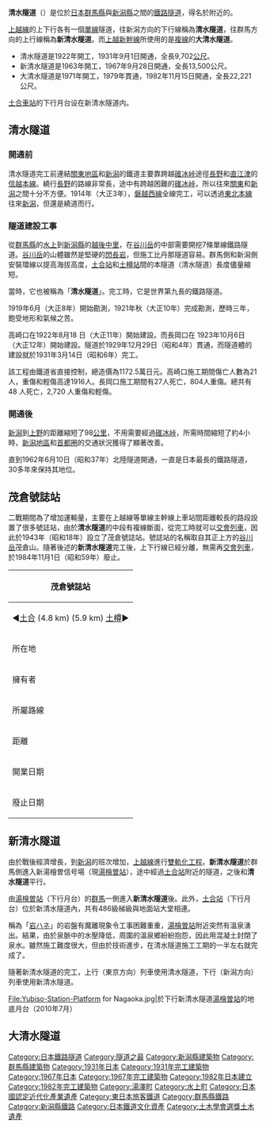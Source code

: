 {{Otheruses|subject=[[日本|日本]]的一座鐵路隧道|other=位在台灣的相同名稱鐵路隧道|清水隧道 (台鐵)}}
{{Expand|time=2015-10-22T15:39:46+00:00}}
{{Unreferenced|time=2015-10-22T15:39:46+00:00}}

'''清水隧道'''（{{jpn|j=清水トンネル|hg=しみずトンネル|rm=Shimizu tonneru|f=y}}）是位於[[日本|日本]][[群馬縣|群馬縣]]與[[新潟縣|新潟縣]]之間的[[鐵路隧道|鐵路隧道]]，得名於附近的{{link-ja|清水峠|清水峠}}。

[[上越線|上越線]]的上下行各有一個[[單線鐵路|單線]]隧道，往新潟方向的下行線稱為'''清水隧道'''，往群馬方向的上行線稱為'''新清水隧道'''。而[[上越新幹線|上越新幹線]]所使用的是[[複線鐵路|複線]]的'''大清水隧道'''。

*清水隧道是1922年開工，1931年9月1日開通，全長9,702[[公尺|公尺]]。
*新清水隧道是1963年開工，1967年9月28日開通，全長13,500公尺。
*大清水隧道是1971年開工，1979年貫通，1982年11月15日開通，全長22,221公尺。

[[土合車站|土合車站]]的下行月台设在新清水隧道内。

== 清水隧道 ==

=== 開通前 ===
清水隧道完工前連結[[關東地方|關東地區]]和[[新潟県|新潟]]的鐵道主要靠跨越[[碓冰峠|碓冰峠]]途徑[[長野站|長野]]和[[直江津站|直江津]]的[[信越本線|信越本線]]。繞行[[長野站|長野]]的路線非常長，途中有跨越困難的[[碓冰峠|碓冰峠]]，所以往來[[關東地方|關東]]和[[新潟县|新潟]]之間十分不方便。1914年（大正3年），[[磐越西線|磐越西線]]全線完工，可以透過[[東北本線|東北本線]]往來[[新潟县|新潟]]，但還是繞道而行。

=== 隧道建設工事 ===
從[[群馬縣|群馬縣]]的[[水上車站_(日本)|水上]]到[[新潟县|新潟縣]]的[[越後中里站|越後中里]]，在[[谷川岳|谷川岳]]的中部需要開挖7條單線鐵路隧道。[[谷川岳|谷川岳]]的山體雖然是堅硬的[[閃長岩|閃長岩]]，但施工比丹那隧道容易。群馬側和新潟側安裝環線以提高海拔高度，[[土合車站|土合站]]和[[土樽站|土樽站]]間的本隧道（清水隧道）長度儘量縮短。

當時，它也被稱為「'''清水隧道'''」。完工時，它是世界第九長的鐵路隧道。

1919年6月（大正8年）開始勘測，1921年秋（大正10年）完成勘測，歷時三年，飽受地形和氣候之苦。

高崎口在1922年8月18 日（大正11年）開始建設。而長岡口在 1923年10月6日（大正12年）開始建設。隧道於1929年12月29日（昭和4年）貫通，而隧道體的建設就於1931年3月14日（昭和6年）完工。

該工程由鐵道省直接控制，總造價為1172.5萬日元。高崎口施工期間傷亡人數為21人，重傷和輕傷高達1916人。長岡口施工期間有27人死亡，804人重傷。總共有48 人死亡，2,720 人重傷和輕傷。

=== 開通後 ===
[[新潟站|新潟]]到[[上野站|上野]]的距離縮短了98[[公里|公里]]，不用需要經過[[碓冰峠|碓冰峠]]，所需時間縮短了約4小時，[[新潟县|新潟地區]]和[[首都圈_(日本)|首都圈]]的交通狀況獲得了顯著改善。

直到1962年6月10日（昭和37年）北陸隧道開通，一直是日本最長的鐵路隧道，30多年來保持其地位。

== 茂倉號誌站 ==
二戰期間為了增加運輸量，主要在上越線等單線主幹線上車站間距離較長的路段設置了很多號誌站，由於'''清水隧道'''的中段有複線斷面，從完工時就可以[[列車交會|交會列車]]，因此於1943年（昭和18年）設立了茂倉號誌站。號誌站的名稱取自其正上方的[[谷川岳|谷川岳]]茂倉山。隨著後述的'''新清水隧道'''完工後，上下行線已經分離，無需再[[列車交會|交會列車]]，於1984年11月1日（昭和59年）廢止。
{| class="wikitable"
! colspan="2" |茂倉號誌站
|-
| colspan="2" |◄[[土合車站|土合]] (4.8 km)              (5.9 km) [[土樽站|土樽]]►
|-
!所在地
|[[群馬県|群馬県]][[利根郡|利根郡]][[水上町|水上町]]
北緯36度50分45.5秒

東経138度55分53秒
|-
!擁有者
|[[日本國有鐵道|日本國有鐵道]]
|-
!所屬路線
|[[上越線|上越線]]
|-
!距離
|74.2公里（[[高崎站_(日本)|高崎]]起點）
|-
!開業日期
|[[1943年|1943年]]（[[昭和|昭和]]18年）[[5月15日|5月15日]]
|-
!廢止日期
|[[1984年|1984年]]（昭和59年）[[11月1日|11月1日]]
|}

== 新清水隧道 ==
由於戰後經濟增長，到[[新潟县|新潟]]的班次增加，[[上越線|上越線]]進行[[复线铁路|雙軌化工程]]。'''新清水隧道'''於群馬側進入新湯檜曽信号場（現[[湯檜曾站|湯檜曽站]]），途中經過[[土合車站|土合站]]附近的隧道，之後和'''清水隧道'''平行。

由[[湯檜曾站|湯檜曽站]]（下行月台）的[[群馬縣|群馬]]一側進入'''新清水隧道'''後。此外，[[土合車站|土合站]]（下行月台）位於新清水隧道內，共有486級梯級與地面站大堂相連。

稱為「[[山はね|岩ハネ]]」的岩盤有魔離現象令工事困難重重，[[湯檜曾站|湯檜曽站]]附近突然有溫泉湧出。結果，由於泉脈中的水壓降低，周圍的溫泉鄉紛紛抱怨，因此用混凝土封閉了泉水。雖然施工難度很大，但由於技術進步，在清水隧道施工工期的一半左右就完成了。

隨著新清水隧道的完工，上行（東京方向）列車使用清水隧道，下行（新潟方向）列車使用新清水隧道。<gallery>
File:Yubiso-Station-Platform for Nagaoka.jpg|於下行新清水隧道[[湯檜曾站|湯檜曽站]]的地底月台（2010年7月）
</gallery>

== 大清水隧道 ==
{{s-start}}
{{s-ach|rec}}
{{s-before|[[辛普朗隧道|辛普朗隧道]]}}
{{s-ttl|title=[[世界隧道列表|最長鐵路隧道]]<br/>（大清水隧道）|years=1982–1988}}
{{s-after|[[青函隧道|青函隧道]]}}
{{s-end}}

{{Portal bar|建築|日本|鐵路|公路}}
[[Category:日本鐵路隧道|Category:日本鐵路隧道]]
[[Category:隧道之最|Category:隧道之最]]
[[Category:新潟縣建築物|Category:新潟縣建築物]]
[[Category:群馬縣建築物|Category:群馬縣建築物]]
[[Category:1931年日本|Category:1931年日本]]
[[Category:1931年完工建築物|Category:1931年完工建築物]]
[[Category:1967年日本|Category:1967年日本]]
[[Category:1967年完工建築物|Category:1967年完工建築物]]
[[Category:1982年日本建立|Category:1982年日本建立]]
[[Category:1982年完工建築物|Category:1982年完工建築物]]
[[Category:湯澤町|Category:湯澤町]]
[[Category:水上町|Category:水上町]]
[[Category:日本國認定近代化產業遺產|Category:日本國認定近代化產業遺產]]
[[Category:東日本旅客鐵道|Category:東日本旅客鐵道]]
[[Category:群馬縣鐵路|Category:群馬縣鐵路]]
[[Category:新潟縣鐵路|Category:新潟縣鐵路]]
[[Category:日本鐵道文化資產|Category:日本鐵道文化資產]]
[[Category:土木學會選獎土木遺產|Category:土木學會選獎土木遺產]]